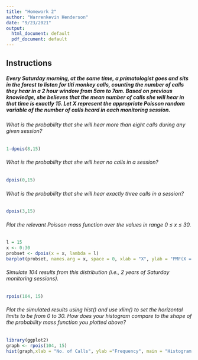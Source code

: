 ```yaml
---
title: "Homework 2"
author: "Warrenkevin Henderson"
date: "9/23/2021"
output:
  html_document: default
  pdf_document: default
---
```


## Instructions


##### Every Saturday morning, at the same time, a primatologist goes and sits in the forest to listen for titi monkey calls, counting the number of calls they hear in a 2 hour window from 5am to 7am. Based on previous knowledge, she believes that the mean number of calls she will hear in that time is exactly 15. Let X represent the appropriate Poisson random variable of the number of calls heard in each monitoring session.


###### What is the probability that she will hear more than eight calls during any given session?

```r
1-dpois(8,15)
```


###### What is the probability that she will hear no calls in a session?

```r
dpois(0,15)
```


###### What is the probability that she will hear exactly three calls in a session?

```r
dpois(3,15)
```

###### Plot the relevant Poisson mass function over the values in range 0 ≤ x ≤ 30.

```r
l = 15
x <- 0:30
probset <- dpois(x = x, lambda = l)
barplot(probset, names.arg = x, space = 0, xlab = "X", ylab = "PMF(X = x)", main = "Poisson Mass Function")
```


###### Simulate 104 results from this distribution (i.e., 2 years of Saturday monitoring sessions).

```r
rpois(104, 15)
```


###### Plot the simulated results using hist() and use xlim() to set the horizontal limits to be from 0 to 30. How does your histogram compare to the shape of the probability mass function you plotted above?

```r
library(ggplot2)
graph <- rpois(104, 15)  
hist(graph,xlab = "No. of Calls", ylab ="Frequency", main = "Histogram of calls", xlim=c(0,30))
```